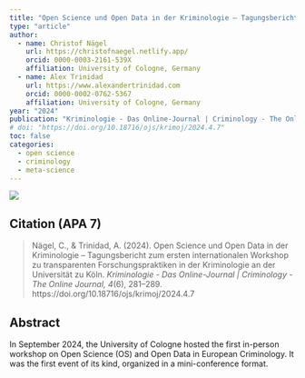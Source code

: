 ```yaml
---
title: "Open Science und Open Data in der Kriminologie – Tagungsbericht zum ersten internationalen Workshop zu transparenten Forschungspraktiken in der Kriminologie an der Universität zu Köln"
type: "article"
author:  
  - name: Christof Nägel
    url: https://christofnaegel.netlify.app/
    orcid: 0000-0003-2161-539X
    affiliation: University of Cologne, Germany
  - name: Alex Trinidad
    url: https://www.alexandertrinidad.com 
    orcid: 0000-0002-0762-5367
    affiliation: University of Cologne, Germany
year: "2024"
publication: "Kriminologie - Das Online-Journal | Criminology - The Online Journal"
# doi: "https://doi.org/10.18716/ojs/krimoj/2024.4.7"
toc: false
categories:
  - open science
  - criminology
  - meta-science
---
```

[![](https://img.shields.io/badge/Final_Version-Published_Version_OA-blue)](https://doi.org/10.18716/ojs/krimoj/2024.4.7)

## Citation (APA 7)

> Nägel, C., & Trinidad, A. (2024). Open Science und Open Data in der Kriminologie – Tagungsbericht zum ersten internationalen Workshop zu transparenten Forschungspraktiken in der Kriminologie an der Universität zu Köln. *Kriminologie - Das Online-Journal | Criminology - The Online Journal, 4*(6), 281–289. https://doi.org/10.18716/ojs/krimoj/2024.4.7


## Abstract
In September 2024, the University of Cologne hosted the first in-person workshop on Open Science (OS) and Open Data in European Criminology. It was the first event of its kind, organized in a mini-conference format.
